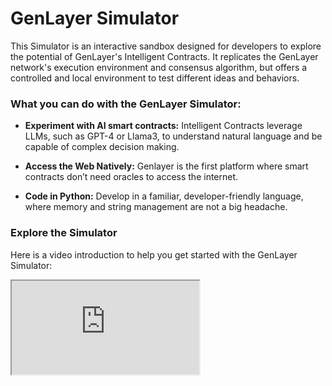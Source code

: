 
# GenLayer Simulator

This Simulator is an interactive sandbox designed for developers to explore the potential of GenLayer's Intelligent Contracts. It replicates the GenLayer network's execution environment and consensus algorithm, but offers a controlled and local environment to test different ideas and behaviors.

### What you can do with the GenLayer Simulator:

- **Experiment with AI smart contracts:** Intelligent Contracts leverage LLMs, such as GPT-4 or Llama3, to understand natural language and be capable of complex decision making.

- **Access the Web Natively:** Genlayer is the first platform where smart contracts don’t need oracles to access the internet.

- **Code in Python:** Develop in a familiar, developer-friendly language, where memory and string management are not a big headache.

### Explore the Simulator
Here is a video introduction to help you get started with the GenLayer Simulator:

<Bleed>
  <div className="responsive-video-container">
    <iframe
      className="responsive-iframe"
      src="https://www.youtube.com/embed/G4N-oErlIBI?si=ZkWRT6Ya2mjJWuP8"
      allow="accelerometer; autoplay; clipboard-write; encrypted-media; gyroscope; picture-in-picture"
      allowFullScreen
    ></iframe>
  </div>
</Bleed>

